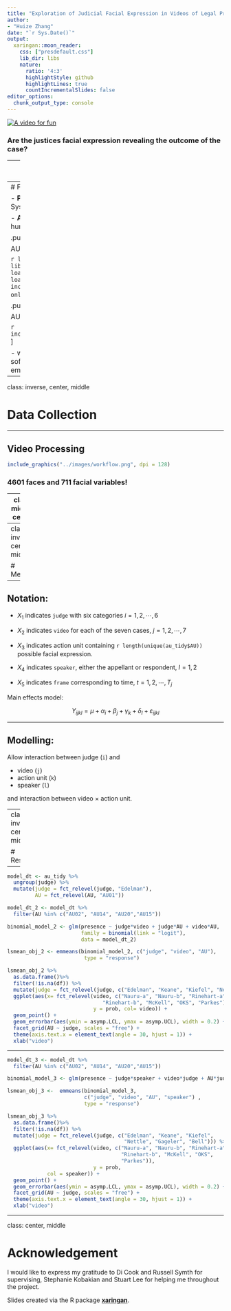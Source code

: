 ```yaml
---
title: "Exploration of Judicial Facial Expression in Videos of Legal Proceedings"
author: 
- "Huize Zhang"
date: "`r Sys.Date()`"
output:
  xaringan::moon_reader:
    css: ["presdefault.css"]
    lib_dir: libs
    nature:
      ratio: '4:3'
      highlightStyle: github
      highlightLines: true
      countIncrementalSlides: false
editor_options: 
  chunk_output_type: console
---
```



[![A video for fun](../images/video_photo.png)](https://www.youtube.com/watch?v=Ae7uKzin0GA)

### Are the justices facial expression revealing the outcome of the case?

---
# Recent legal studies on judicial behaviour

- Tutton et al. (2018): 

  - studied judicial demenaur
  
  - Facial expressions were recorded manually  
  
  - This observational approach 
  
  - subjective when different people are observing the same videos

This motivates me to study the facial expression of the judge via an more objective approach by using facial recognition technology. 


---
# Face Recognition


- **Paul Ekman**: Facial Action Coding System (FACS)


- **Action units**: fundamental units of human facial muscles. 


.pull-left[

AU02 -	Outer eyebrow raiser

```r
library(knitr)
library(ggplot2)
library(emmeans)
library(tidyverse)
load("../raw_data/au_tidy.rda")
load("../raw_data/au_meaning.rda")
include_graphics("../images/AU2-right-only.gif")
```
]


.pull-right[

AU15 - Lip corner depressor

```r
include_graphics("../images/AU15.gif")
```
]

 - widely used in facial recognition software development and human emotion reseraches

---

class: inverse, center, middle

# Data Collection

---

## Video Processing

```r
include_graphics("../images/workflow.png", dpi = 128)
```

### 4601 faces and 711 facial variables!

---
class: middle, center


```r
include_graphics("../images/long.png")

```

---
class: inverse, center, middle

#  Method


---

## Notation: 

- $X_1$ indicates `judge` with six categories $i = 1,2, \cdots, 6$

- $X_2$ indicates `video` for each of the seven cases, $j = 1,2, \cdots, 7$

- $X_3$ indicates action unit containing `r length(unique(au_tidy$AU))` possible facial expression.  

- $X_4$ indicates `speaker`, either the appellant or respondent, $l=1,2$

- $X_5$ indicates `frame` corresponding to time, $t = 1,2, \cdots, T_j$

Main effects model: 

$$Y_{ijkl} = \mu + \alpha_i + \beta_j + \gamma_k + \delta_l + \varepsilon_{ijkl}$$ 

---

## Modelling:

\begin{equation}
P_{ijkl} = \mu + \alpha_i + \beta_j +\gamma_k + \delta_l + (\alpha\beta)_{ij} + (\alpha\gamma)_{ik} + (\beta\gamma)_{jk} + (\alpha\delta)_{il}
\end{equation}

Allow interaction between judge (`i`) and 

- video (`j`)
- action  unit (`k`)
- speaker (`l`)

and interaction between video $\times$ action unit. 

---
class: inverse, center, middle

#  Result


---

```r
model_dt <- au_tidy %>% 
  ungroup(judge) %>% 
  mutate(judge = fct_relevel(judge, "Edelman"), 
         AU = fct_relevel(AU, "AU01")) 

model_dt_2 <- model_dt %>% 
  filter(AU %in% c("AU02", "AU14", "AU20","AU15")) 

binomial_model_2 <- glm(presence ~ judge*video + judge*AU + video*AU, 
                        family = binomial(link = "logit"),  
                        data = model_dt_2)

lsmean_obj_2 <- emmeans(binomial_model_2, c("judge", "video", "AU"), 
                         type = "response") 

lsmean_obj_2 %>% 
  as.data.frame()%>%
  filter(!is.na(df)) %>% 
  mutate(judge = fct_relevel(judge, c("Edelman", "Keane", "Kiefel", "Nettle", "Gageler", "Bell"))) %>% 
  ggplot(aes(x= fct_relevel(video, c("Nauru-a", "Nauru-b", "Rinehart-a",
                               "Rinehart-b", "McKell", "OKS", "Parkes")), 
                            y = prob, col= video)) + 
  geom_point() + 
  geom_errorbar(aes(ymin = asymp.LCL, ymax = asymp.UCL), width = 0.2) + 
  facet_grid(AU ~ judge, scales = "free") + 
  theme(axis.text.x = element_text(angle = 30, hjust = 1)) + 
  xlab("video")
```

---

```r
model_dt_3 <- model_dt %>% 
  filter(AU %in% c("AU02", "AU14", "AU20","AU15")) 

binomial_model_3 <- glm(presence ~ judge*speaker + video*judge + AU*judge + video*AU, family = "binomial",  data = model_dt_3)

lsmean_obj_3 <-  emmeans(binomial_model_3, 
                         c("judge", "video", "AU", "speaker") , 
                         type = "response")

lsmean_obj_3 %>% 
  as.data.frame()%>%
  filter(!is.na(df)) %>% 
  mutate(judge = fct_relevel(judge, c("Edelman", "Keane", "Kiefel", 
                                      "Nettle", "Gageler", "Bell"))) %>% 
  ggplot(aes(x= fct_relevel(video, c("Nauru-a", "Nauru-b", "Rinehart-a",
                                     "Rinehart-b", "McKell", "OKS",
                                     "Parkes")), 
                            y = prob, 
             col = speaker)) + 
  geom_point() + 
  geom_errorbar(aes(ymin = asymp.LCL, ymax = asymp.UCL), width = 0.2) + 
  facet_grid(AU ~ judge, scales = "free") + 
  theme(axis.text.x = element_text(angle = 30, hjust = 1)) + 
  xlab("video")
```


---
class: center, middle

# Acknowledgement

I would like to express my gratitude to Di Cook and Russell Symth for supervising, Stephanie Kobakian and Stuart Lee for helping me throughout the project.

Slides created via the R package [**xaringan**](https://github.com/yihui/xaringan).


